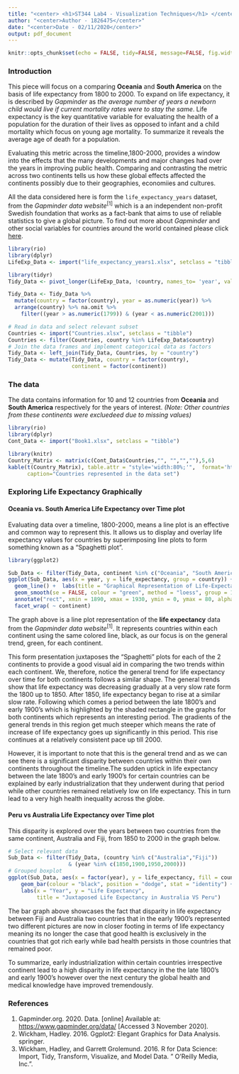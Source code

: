 ```yaml
---
title: "<center> <h1>ST344 Lab4 - Visualization Techniques</h1> </center>"
author: "<center>Author - 1826475</center>"
date: "<center>Date - 02/11/2020</center>"
output: pdf_document
---
```


```r
knitr::opts_chunk$set(echo = FALSE, tidy=FALSE, message=FALSE, fig.width = 10, fig.height = 5)
```

### Introduction

This piece will focus on a comparing **Oceania** and **South America** on the basis of life expectancy from 1800 to 2000. To expand on life expectancy, it is described by *Gapminder* as *the average number of years a newborn child would live if current mortality rates were to stay the same*. Life expectancy is the key quantitative variable for evaluating the health of a population for the duration of their lives as opposed  to infant and a child mortality which focus on young age mortality. To summarize it reveals the average age of death for a population.

Evaluating this metric across the timeline,1800-2000, provides a window into the effects that the many developments and major changes had over the years in improving public health. Comparing and contrasting the metric across two continents tells us how these global effects affected the continents possibly due to their  geographies, economiies and cultures.

All the data considered here is form the `life_expectancy_years` dataset, from the *Gapminder data website*^[1]^  which is a an independent non-profit Swedish foundation that works as a fact-bank that aims to use of reliable statistics to give a global picture. To find out more about *Gapminder* and other social variables for countries around the world contained please click [here](https://www.gapminder.org/data/).

```r
library(rio)
library(dplyr)
LifeExp_Data <- import("life_expectancy_years1.xlsx", setclass = "tibble")

```


```r
library(tidyr)
Tidy_Data <- pivot_longer(LifeExp_Data, !country, names_to= 'year', values_to = 'life_expectancy')
```


```r
Tidy_Data <- Tidy_Data %>% 
  mutate(country = factor(country), year = as.numeric(year)) %>% 
  arrange(country) %>% na.omit %>% 
    filter((year > as.numeric(1799)) & (year < as.numeric(2001)))
```


```r
# Read in data and select relevant subset
Countries <- import("Countries.xlsx", setclass = "tibble")
Countries <- filter(Countries, country %in% LifeExp_Data$country)
# Join the data frames and implement categorical data as factors
Tidy_Data <- left_join(Tidy_Data, Countries, by = "country")
Tidy_Data <- mutate(Tidy_Data, country = factor(country), 
                    continent = factor(continent))
```


### The data

The data contains information for 10 and 12 countries from **Oceania** and **South America** respectively for the years of interest. *(Note: Other countries from these continents were excluedeed due to missing values)*

```r
library(rio)
library(dplyr)
Cont_Data <- import("Book1.xlsx", setclass = "tibble")

library(knitr)
Country_Matrix <- matrix(c(Cont_Data$Countries,"", "","",""),5,6)
kable(t(Country_Matrix), table.attr = "style='width:80%;'",  format='html',
      caption="Countries represented in the data set")
```


### Exploring Life Expectancy Graphically

#### Oceania vs. South America Life Expectancy over Time plot


Evaluating data over a timeline, 1800-2000, means a line plot is an effective and common way to represent this. It allows us to display and overlay life expectancy values for countries by superimposing line plots to form something known as a "Spaghetti plot".

```r
library(ggplot2)

Sub_Data <- filter(Tidy_Data, continent %in% c("Oceania", "South America"))
ggplot(Sub_Data, aes(x = year, y = life_expectancy, group = country)) + 
  geom_line() +  labs(title = "Graphical Representation of Life-Expectancy against Years (1800-2000)", x = "Year", y = "Life Expectancy", caption = "Data source: www.gapminder.org") + theme(plot.title = element_text(hjust = 0.5))+ 
  geom_smooth(se = FALSE, colour = "green", method = "loess", group = 1) +
  annotate("rect", xmin = 1890, xmax = 1930, ymin = 0, ymax = 80, alpha = .1, fill="blue") +
  facet_wrap( ~ continent)
```

The graph above is a line plot representation of the **life expectancy** data from the *Gapminder data website*^[1]^. It represents countries within each continent using the same colored line, black, as our focus is on the general trend, green, for each continent.

This form presentation juxtaposes the "Spaghetti" plots for each of the 2 continents to provide a good visual aid in comparing the two trends within each continent. We, therefore, notice the general trend for life expectancy over time for both continents follows a similar shape. The general trends show that life expectancy was decreasing gradually at a very slow rate form the 1800 up to 1850. After 1850, life expectancy began to rise at a similar slow rate. Following which comes a period between the late 1800's and early 1900's which is highlighted by the shaded rectangle in the graphs for both continents which represents an interesting period. The gradients of the general trends in this region get much steeper which means the rate of increase of life expectancy goes up significantly in this period. This rise continues at a relatively consistent pace up till 2000.

However, it is important to note that this is the general trend and as we can see there is a significant disparity between countries within their own continents throughout the timeline.The sudden uptick in life expectancy between the late 1800's and early 1900's for certain countries can be explained by early industrialization that they underwent during that period while other countries remained relatively low on life expectancy. This in turn lead to a very high health inequality across the globe.


#### Peru vs Australia Life Expectancy over Time plot


This disparity is explored over the years between two countries from the same continent, Australia and Fiji, from 1850 to 2000 in the graph below.

```r
# Select relevant data
Sub_Data <- filter(Tidy_Data, (country %in% c("Australia","Fiji")) 
                   & (year %in% c(1850,1900,1950,2000)))
# Grouped boxplot
ggplot(Sub_Data, aes(x = factor(year), y = life_expectancy, fill = country)) +
    geom_bar(colour = "black", position = "dodge", stat = "identity") +
    labs(x = "Year", y = "Life Expectancy", 
         title = "Juxtaposed Life Expectancy in Australia VS Peru") 
```


The bar graph above showcases the fact that disparity in life expectancy between Fiji and Australia two countries that in the early 1900's represented two different pictures are now in closer footing in terms of life expectancy meaning its no longer the case that good health is exclusively in the countries that got rich early while bad health persists in those countries that remained poor.

To summarize, early industrialization within certain countries irrespective continent lead to a high disparity in life expectancy in the the late 1800's and early 1900's however over the next century the global health and medical knowledge have improved tremendously.


### References

1. Gapminder.org. 2020. Data. [online] Available at: <https://www.gapminder.org/data/> [Accessed 3 November 2020].
2. Wickham, Hadley. 2016. Ggplot2: Elegant Graphics for Data Analysis. springer.
3. Wickham, Hadley, and Garrett Grolemund. 2016. R for Data Science: Import, Tidy, Transform, Visualize, and Model Data. " O’Reilly Media, Inc.".